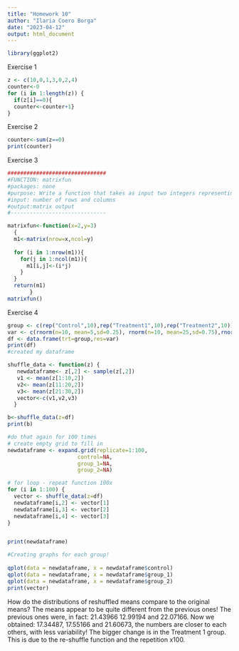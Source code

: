 ```yaml
---
title: "Homework 10"
author: "Ilaria Coero Borga"
date: "2023-04-12"
output: html_document
---
```


```r
library(ggplot2)
```

Exercise 1

```r
z <- c(10,0,1,3,0,2,4)
counter<-0
for (i in 1:length(z)) {
  if(z[i]==0){
  counter<-counter+1}
}
```

Exercise 2 

```r
counter<-sum(z==0)
print(counter)
```

Exercise 3 

```r
###############################
#FUNCTION: matrixfun
#packages: none 
#purpose: Write a function that takes as input two integers representing the number of rows and columns in a matrix. The output is a matrix of these dimensions in which each element is the product of the row number x the column number
#input: number of rows and columns
#output:matrix output
#------------------------------

matrixfun<-function(x=2,y=3)
  {
  m1<-matrix(nrow=x,ncol=y)
  
  for (i in 1:nrow(m1)){
    for(j in 1:ncol(m1)){
      m1[i,j]<-(i*j)
    }
  }
  return(m1)
       }
matrixfun()
```

Exercise 4 

```r
group <- c(rep("Control",10),rep("Treatment1",10),rep("Treatment2",10))
var <- c(rnorm(n=10, mean=5,sd=0.25), rnorm(n=10, mean=25,sd=0.75),rnorm(n=10, mean=27,sd=0.85))
df <- data.frame(trt=group,res=var)
print(df)
#created my dataframe 

shuffle_data <- function(z) {
   newdataframe<- z[,2] <- sample(z[,2]) 
   v1 <- mean(z[1:10,2])
   v2<- mean(z[11:20,2])
   v3<- mean(z[21:30,2])
   vector<-c(v1,v2,v3)
  }

b<-shuffle_data(z=df)
print(b)

#do that again for 100 times 
# create empty grid to fill in
newdataframe <- expand.grid(replicate=1:100,
                      control=NA,
                      group_1=NA,
                      group_2=NA)

# for loop - repeat function 100x
for (i in 1:100) {
  vector <- shuffle_data(z=df)
  newdataframe[i,2] <- vector[1]
  newdataframe[i,3] <- vector[2]
  newdataframe[i,4] <- vector[3]
}


print(newdataframe)

#Creating graphs for each group! 
  
qplot(data = newdataframe, x = newdataframe$control)
qplot(data = newdataframe, x = newdataframe$group_1)
qplot(data = newdataframe, x = newdataframe$group_2)
print(vector)
```
How do the distributions of reshuffled means compare to the original means?
The means appear to be quite different from the previous ones! The previous ones were, in fact: 21.43966 12.99194 and 22.07166. Now we obtained: 17.34487, 17.55166 and 21.60673, the numbers are closer to each others, with less variability! The bigger change is in the Treatment 1 group. This is due to the re-shuffle function and the repetition x100. 
